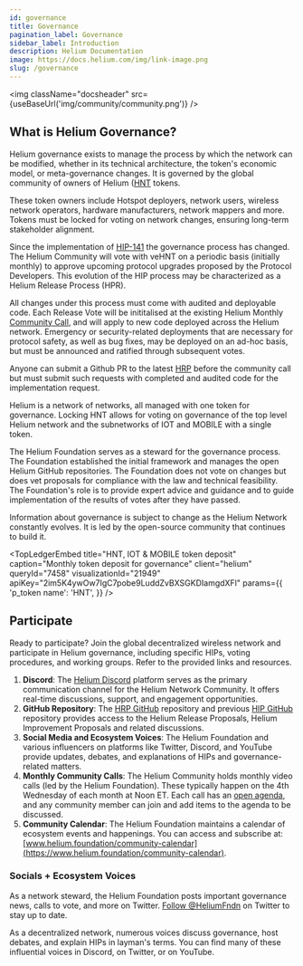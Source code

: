 ```yaml
---
id: governance
title: Governance
pagination_label: Governance
sidebar_label: Introduction
description: Helium Documentation
image: https://docs.helium.com/img/link-image.png
slug: /governance
---
```



<img className="docsheader" src={useBaseUrl('img/community/community.png')} />

## What is Helium Governance?

Helium governance exists to manage the process by which the network can be modified, whether in its
technical architecture, the token's economic model, or meta-governance changes. It is governed by
the global community of owners of Helium ([HNT](/tokens/hnt-token) tokens.

These token owners include Hotspot deployers, network users, wireless network operators, hardware 
manufacturers, network mappers and more. Tokens must be locked for voting on network changes, ensuring 
long-term stakeholder alignment.


Since the implementation of [HIP-141](https://github.com/helium/HIP/blob/main/0141-single-token-governance-and-release-proposals.md#votes-with-code) the governance process has changed. The Helium Community 
will vote with veHNT on a periodic basis (initially monthly) to approve upcoming protocol upgrades proposed 
by the Protocol Developers. This evolution of the HIP process may be characterized as a Helium Release Process
(HPR). 

All changes under this process must come with audited and deployable code. Each Release Vote will be inititalised 
at the existing Helium Monthly [Community Call](https://helium.foundation/community-call), and will apply to new code deployed across the Helium network. 
Emergency or security-related deployments that are necessary for protocol safety, as well as bug fixes, may be 
deployed on an ad-hoc basis, but must be announced and ratified through subsequent votes.

Anyone can submit a Github PR to the latest [HRP](https://github.com/helium/helium-release-proposals) before
the community call but must submit such requests with completed and audited code for the implementation request.

Helium is a network of networks, all managed with one token for governance. Locking HNT allows for voting on 
governance of the top level Helium network and the subnetworks of IOT and MOBILE with a single token.

The Helium Foundation serves as a steward for the governance process. The Foundation established the
initial framework and manages the open Helium GitHub repositories. The Foundation does not vote on
changes but does vet proposals for compliance with the law and technical feasibility. The Foundation's
role is to provide expert advice and guidance and to guide implementation of the results of votes after
they have passed.

Information about governance is subject to change as the Helium Network constantly evolves. It is
led by the open-source community that continues to build it.

<TopLedgerEmbed
  title="HNT, IOT & MOBILE token deposit"
  caption="Monthly token deposit for governance"
  client="helium"
  queryId="7458"
  visualizationId="21949"
  apiKey="2im5K4ywOw7IgC7pobe9LuddZvBXSGKDIamgdXFl"
  params={{
    'p_token name': 'HNT',
  }}
/>

## Participate

Ready to participate? Join the global decentralized wireless network and participate in Helium
governance, including specific HIPs, voting procedures, and working groups. Refer to the provided
links and resources.

1. **Discord**: The [Helium Discord](https://discord.gg/helium) platform serves as the primary
   communication channel for the Helium Network Community. It offers real-time discussions, support,
   and engagement opportunities.
2. **GitHub Repository**: The [HRP GitHub](https://github.com/helium/helium-release-proposals) repository and previous [HIP GitHub](https://github.com/helium/HIP) repository provides access
   to the Helium Release Proposals, Helium Improvement Proposals and related discussions.
3. **Social Media and Ecosystem Voices**: The Helium Foundation and various influencers on platforms
   like Twitter, Discord, and YouTube provide updates, debates, and explanations of HIPs and
   governance-related matters.
4. **Monthly Community Calls**: The Helium Community holds monthly video calls (led by the Helium
   Foundation). These typically happen on the 4th Wednesday of each month at Noon ET. Each call has
   an [open agenda](https://www.helium.foundation/community-call), and any community member can join
   and add items to the agenda to be discussed.
5. **Community Calendar**: The Helium Foundation maintains a calendar of ecosystem events and
   happenings. You can access and subscribe at:
   [www.helium.foundation/community-calendar](https://www.helium.foundation/community-calendar).

### Socials + Ecosystem Voices

As a network steward, the Helium Foundation posts important governance news, calls to vote, and more
on Twitter. [Follow @HeliumFndn](https://twitter.com/HeliumFndn) on Twitter to stay up to date.

As a decentralized network, numerous voices discuss governance, host debates, and explain HIPs in
layman's terms. You can find many of these influential voices in Discord, on Twitter, or on YouTube.
